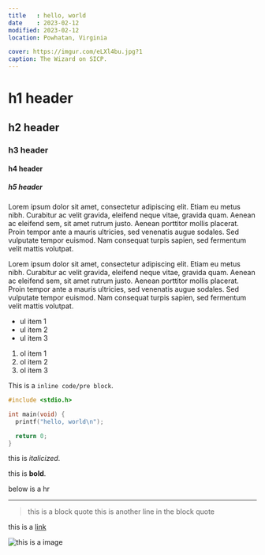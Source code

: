```yaml
---
title   : hello, world
date    : 2023-02-12
modified: 2023-02-12
location: Powhatan, Virginia

cover: https://imgur.com/eLXl4bu.jpg?1
caption: The Wizard on SICP.
---
```


# h1 header
## h2 header
### h3 header
#### h4 header
##### h5 header

Lorem ipsum dolor sit amet, consectetur adipiscing elit. Etiam eu metus nibh.
Curabitur ac velit gravida, eleifend neque vitae, gravida quam. Aenean ac
eleifend sem, sit amet rutrum justo. Aenean porttitor mollis placerat. Proin
tempor ante a mauris ultricies, sed venenatis augue sodales. Sed vulputate
tempor euismod. Nam consequat turpis sapien, sed fermentum velit mattis
volutpat.

Lorem ipsum dolor sit amet, consectetur adipiscing elit. Etiam eu metus nibh.
Curabitur ac velit gravida, eleifend neque vitae, gravida quam. Aenean ac
eleifend sem, sit amet rutrum justo. Aenean porttitor mollis placerat. Proin
tempor ante a mauris ultricies, sed venenatis augue sodales. Sed vulputate
tempor euismod. Nam consequat turpis sapien, sed fermentum velit mattis
volutpat.

 * ul item 1
 * ul item 2
 * ul item 3

 1. ol item 1
 2. ol item 2
 3. ol item 3


This is a `inline code/pre block`.


```c
#include <stdio.h>

int main(void) {
  printf("hello, world\n");

  return 0;
}
```

this is *italicized*.

this is **bold**.

below is a hr

***

> this is a block quote
> this is another line in the block quote

this is a [link](https://i.imgur.com/jpgdeNMh.jpg)

![this is a image](https://i.imgur.com/jpgdeNMh.jpg)

